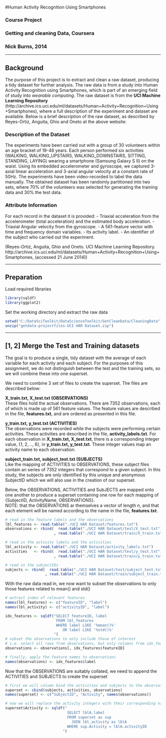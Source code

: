 #Human Activity Recognition Using Smartphones

### Course Project
### Getting and cleaning Data, Coursera
### Nick Burns, 2014

-------------------------------------------------------------------------------

## Background

The purpose of this project is to extract and clean a raw dataset, producing
a tidy dataset for further analysis. The raw data is from a study into Human
Activity Recognition using Smartphones, which is part of an emerging field of
study into *wearable computing*. The raw dataset is from the **UCI Machine 
Learning Repository** (http://archive.ics.uci.edu/ml/datasets/Human+Activity+Recognition+Using+Smartphones),
where a full description of the experiment and dataset are available. Below is a 
brief description of the raw dataset, as described by Reyes-Ortiz, Anguita, Ghio and Oneto
at the above website:

### Description of the Dataset
The experiments have been carried out with a group of 30 volunteers within an age bracket of 19-48 years. Each person performed six activities (WALKING, WALKING_UPSTAIRS, WALKING_DOWNSTAIRS, SITTING, STANDING, LAYING) wearing a smartphone (Samsung Galaxy S II) on the waist. Using its embedded accelerometer and gyroscope, we captured 3-axial linear acceleration and 3-axial angular velocity at a constant rate of 50Hz. The experiments have been video-recorded to label the data manually. The obtained dataset has been randomly partitioned into two sets, where 70% of the volunteers was selected for generating the training data and 30% the test data. 

### Attribute Information
For each record in the dataset it is provided: 
- Triaxial acceleration from the accelerometer (total acceleration) and the estimated body acceleration. 
- Triaxial Angular velocity from the gyroscope. 
- A 561-feature vector with time and frequency domain variables. 
- Its activity label. 
- An identifier of the subject who carried out the experiment.

(Reyes-Ortiz, Anguita, Ghio and Oneto. UCI Machine Learning Repository. http://archive.ics.uci.edu/ml/datasets/Human+Activity+Recognition+Using+Smartphones, (accessed 21 June 2014))

-------------------------------------------------------------------------------

## Preparation

Load required libraries
```r
library(sqldf)
library(ggplot2)
```

Set the working directory and extract the raw data
```r
setwd("C:/DataSciToolkit/DataScienceToolkit/GetCleanData/CleaningData")
unzip("getdata-projectfiles-UCI HAR Dataset.zip")
```

-------------------------------------------------------------------------------

## [1, 2] Merge the Test and Training datasets

The goal is to produce a single, tidy dataset with the average of each variable for each activity and each subject.
For the purposes of this assignment, we do not distinguish between the test and the training sets, so we will
combine these into one superset.

We need to combine 3 set of files to create the superset. The files are described below:

**X_train.txt, X_test.txt  (OBSERVATIONS) **  
These files hold the actual observations. There are 7352 observations, each of which is made up of 561 feature values.
The feature values are described in the file, **features.txt**, and are ordered as presented in this file.

**y_train.txt, y_test.txt  (ACTIVITIES)  **    
The observations were recorded while the subjects were performing certain activities. These activities are described
in the file, **activity_labels.txt**. For each observation in **X_train.txt, X_test.txt**, there is a corresponding
integer value, {1, 2, .., 6}, in **y_train.txt, y_test.txt**. These integer values map an activity name to each 
observation.

**subject_train.txt, subject_test.txt  (SUBJECTS)  **  
Like the mapping of ACTIVITIES to OBSERVATIONS, these subject files contain an series of 7352 integers that correspond
to a given subject. In this study, the subjects are only identified by this unique and anonymous SubjectID which we will
also use in the creation of our superset.

Below, the OBSERVATIONS, ACTIVITIES and SubJECTS are mapped onto one another to produce a superset containing one row
for each mapping of {SubjectID, ActivityName, OBSERVATIONS}.  
NOTE: that the OBSERVATIONS ar themselves a vector of length *n*, and that each element will be named according to the name
in the file, **features.txt**.  

```r
# read in the feature labels and the observations
lbl_features <- read.table("./UCI HAR Dataset/features.txt")
observations <- rbind(  read.table("./UCI HAR Dataset/test/X_test.txt")
                      , read.table("./UCI HAR Dataset/train/X_train.txt") )

# read in the activity labels and the activities
lbl_activity <- read.table("./UCI HAR Dataset/activity_labels.txt")
activities   <- rbind(  read.table("./UCI HAR Dataset/test/y_test.txt")
                      , read.table("./UCI HAR Dataset/train/y_train.txt") )

# read in the subjectIDs
subjects <- rbind(  read.table("./UCI HAR Dataset/test/subject_test.txt")
                  , read.table("./UCI HAR Dataset/train/subject_train.txt") )
```

With the raw data read in, we now want to subset the observations to only those features related to mean() and std()
```r
# extract index of relevant features
names(lbl_features) <- c("featureID", "label")
names(lbl_activity) <- c("activityID", "label")

idx_features <- sqldf("SELECT featureID, label
                       FROM lbl_features
                       WHERE label LIKE '%mean()%'
                          OR label LIKE '%std()%'
                      ")
# subset the observations to only include those of interest 
# i.e. select all rows from observations, but only columns from idx_features
observations <- observations[, idx_features$featureID]

# finally, apply the feature names to observations
names(observations) <- idx_features$label
```

Now that the OBSERVATIONS are suitably collated, we need to append the ACTIVITIES and SUBJECTS to create the superset

```r
# first we will column bind the activities and subjects to the observations
superset <- cbind(subjects, activities, observations)
names(superset) <- c("SubjectID", "Activity", names(observations))

# now we will replace the activity integers with their corresponding names
superset$Activity <- sqldf("
                            SELECT lblA.label
                            FROM superset as sup
                              JOIN lbl_activity as lblA
                            WHERE sup.Activity = lblA.activityID
                          ")
```
